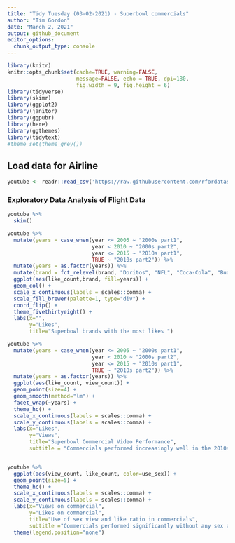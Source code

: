 ---
title: "Tidy Tuesday (03-02-2021) - Superbowl commercials"
author: "Tim Gordon"
date: "March 2, 2021"
output: github_document
editor_options: 
  chunk_output_type: console
---

```{r setup, include=FALSE}
library(knitr)
knitr::opts_chunk$set(cache=TRUE, warning=FALSE,
                      message=FALSE, echo = TRUE, dpi=180,
                      fig.width = 9, fig.height = 6)
library(tidyverse)
library(skimr)
library(ggplot2)
library(janitor)
library(ggpubr)
library(here)
library(ggthemes)
library(tidytext)
#theme_set(theme_grey())
```

## Load data for Airline

```{r}
youtube <- readr::read_csv('https://raw.githubusercontent.com/rfordatascience/tidytuesday/master/data/2021/2021-03-02/youtube.csv')

```

### Exploratory Data Analysis of Flight Data

```{r}
youtube %>%
  skim()

youtube %>% 
  mutate(years = case_when(year <= 2005 ~ "2000s part1",
                           year < 2010 ~ "2000s part2",
                           year <= 2015 ~ "2010s part1",
                           TRUE ~ "2010s part2")) %>%
  mutate(years = as.factor(years)) %>%
  mutate(brand = fct_relevel(brand, "Doritos", "NFL", "Coca-Cola", "Bud Light", "Budweiser", "Pepsi", "Toyota", "Hynudai", "E-Trade", "Kia")) %>%
  ggplot(aes(like_count,brand, fill=years)) +
  geom_col() +
  scale_x_continuous(labels = scales::comma) +
  scale_fill_brewer(palette=1, type="div") +
  coord_flip() +
  theme_fivethirtyeight() +
  labs(x="",
       y="Likes",
       title="Superbowl brands with the most likes ")

youtube %>% 
  mutate(years = case_when(year <= 2005 ~ "2000s part1",
                           year < 2010 ~ "2000s part2",
                           year <= 2015 ~ "2010s part1",
                           TRUE ~ "2010s part2")) %>%
  mutate(years = as.factor(years)) %>%
  ggplot(aes(like_count, view_count)) +
  geom_point(size=4) +
  geom_smooth(method="lm") +
  facet_wrap(~years) +
  theme_hc() +
  scale_x_continuous(labels = scales::comma) +
  scale_y_continuous(labels = scales::comma) +
  labs(x="Likes", 
       y="Views", 
       title="Superbowl Commercial Video Performance",
       subtitle = "Commercials performed increasingly well in the 2010s.")


youtube %>%
  ggplot(aes(view_count, like_count, color=use_sex)) +
  geom_point(size=5) +
  theme_hc() +
  scale_x_continuous(labels = scales::comma) +
  scale_y_continuous(labels = scales::comma) +
  labs(x="Views on commercial",
       y="Likes on commercial",
       title="Use of sex view and like ratio in commercials",
       subtitle ="Commercials performed significantly without any sex appeal") +
  theme(legend.position="none")

```

